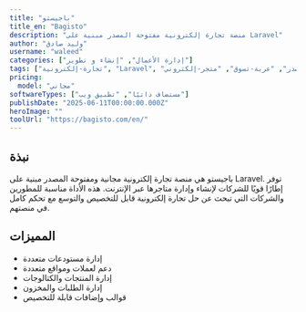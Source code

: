 ```yaml
---
title: "باجيستو"
title_en: "Bagisto"
description: "منصة تجارة إلكترونية مفتوحة المصدر مبنية على Laravel"
author: "وليد صادق"
username: "waleed"
categories: ["إدارة الأعمال", "إنشاء و تطوير"]
tags: ["تجارة-إلكترونية", "Laravel", "مفتوح-المصدر", "عربة-تسوق", "متجر-إلكتروني"]
pricing:
  model: "مجاني"
softwareTypes: ["مستضاف ذاتيًا", "تطبيق ويب"]
publishDate: "2025-06-11T00:00:00.000Z"
heroImage: ""
toolUrl: "https://bagisto.com/en/"
---
```

## نبذة
باجيستو هي منصة تجارة إلكترونية مجانية ومفتوحة المصدر مبنية على Laravel. توفر إطارًا قويًا للشركات لإنشاء وإدارة متاجرها عبر الإنترنت. هذه الأداة مناسبة للمطورين والشركات التي تبحث عن حل تجارة إلكترونية قابل للتخصيص والتوسع مع تحكم كامل في منصتهم.

## المميزات
- إدارة مستودعات متعددة
- دعم لعملات ومواقع متعددة
- إدارة المنتجات والكتالوجات
- إدارة الطلبات والمخزون
- قوالب وإضافات قابلة للتخصيص
